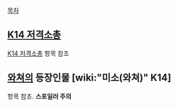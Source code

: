 [[목차]]

== [[K14 저격소총]] ==
[[K14 저격소총]] 항목 참조

== [[와쳐]]의 등장인물 [wiki:"미소(와쳐)" K14] ==
항목 참조. '''스포일러 주의'''
